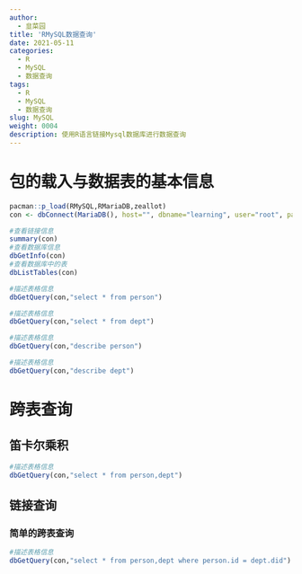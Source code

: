 ```yaml
---
author:
  - 韭菜园
title: 'RMySQL数据查询'
date: 2021-05-11
categories:
  - R
  - MySQL
  - 数据查询
tags:
  - R
  - MySQL
  - 数据查询
slug: MySQL
weight: 0004
description: 使用R语言链接Mysql数据库进行数据查询
--- 
```


# 包的载入与数据表的基本信息

```r
pacman::p_load(RMySQL,RMariaDB,zeallot)
con <- dbConnect(MariaDB(), host="", dbname="learning", user="root", password="Zh_xq1234@")#,host="127.0.0.1", port=3306
```

```r

#查看链接信息
summary(con)
#查看数据库信息
dbGetInfo(con)
#查看数据库中的表
dbListTables(con)
```

```r
#描述表格信息
dbGetQuery(con,"select * from person")
```

```r
#描述表格信息
dbGetQuery(con,"select * from dept")
```


```r
#描述表格信息
dbGetQuery(con,"describe person")
```

```r
#描述表格信息
dbGetQuery(con,"describe dept")
```

# 跨表查询

## 笛卡尔乘积

```r
#描述表格信息
dbGetQuery(con,"select * from person,dept")
```


## 链接查询

### 简单的跨表查询

```r
#描述表格信息
dbGetQuery(con,"select * from person,dept where person.id = dept.did")
```
